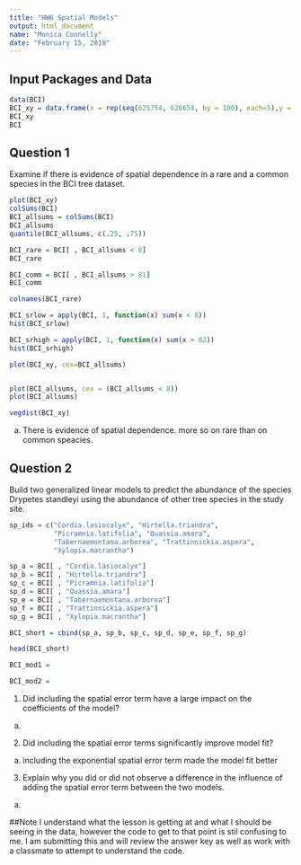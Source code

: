 ```yaml
---
title: "HW6 Spatial Models"
output: html_document
name: "Monica Connelly"
date: "February 15, 2018"
---
```


## Input Packages and Data
```r
data(BCI)
BCI_xy = data.frame(x = rep(seq(625754, 626654, by = 100), each=5),y = rep(seq(1011569, 1011969, by=100), len=50))
BCI_xy
BCI
```


## Question 1
Examine if there is evidence of spatial dependence in a rare and a common species in the BCI tree dataset.
```r
plot(BCI_xy)
colSums(BCI)
BCI_allsums = colSums(BCI)
BCI_allsums
quantile(BCI_allsums, c(.25, .75))

BCI_rare = BCI[ , BCI_allsums < 8]
BCI_rare

BCI_comm = BCI[ , BCI_allsums > 81]
BCI_comm

colnames(BCI_rare)

BCI_srlow = apply(BCI, 1, function(x) sum(x < 8))
hist(BCI_srlow)

BCI_srhigh = apply(BCI, 1, function(x) sum(x > 82))
hist(BCI_srhigh)

plot(BCI_xy, cex=BCI_allsums)


plot(BCI_allsums, cex = (BCI_allsums < 8))
plot(BCI_allsums)

vegdist(BCI_xy)
```

a. There is evidence of spatial dependence. more so on rare than on common speacies.


## Question 2
Build two generalized linear models to predict the abundance of the species Drypetes standleyi using the abundance of other tree species in the study site.
```r

sp_ids = c("Cordia.lasiocalyx", "Hirtella.triandra",
           "Picramnia.latifolia", "Quassia.amara",
           "Tabernaemontana.arborea", "Trattinnickia.aspera", 
           "Xylopia.macrantha")

sp_a = BCI[ , "Cordia.lasiocalyx"]
sp_b = BCI[ , "Hirtella.triandra"]
sp_c = BCI[ , "Picramnia.latifolia"]
sp_d = BCI[ , "Quassia.amara"]
sp_e = BCI[ , "Tabernaemontana.arborea"]
sp_f = BCI[ , "Trattinnickia.aspera"]
sp_g = BCI[ , "Xylopia.macrantha"]

BCI_short = cbind(sp_a, sp_b, sp_c, sp_d, sp_e, sp_f, sp_g)

head(BCI_short)

BCI_mod1 = 

BCI_mod2 = 

```


1) Did including the spatial error term have a large impact on the coefficients of the model?
  a. 

2) Did including the spatial error terms significantly improve model fit?
  a. including the exponential spatial error term made the model fit better

3) Explain why you did or did not observe a difference in the influence of adding the spatial error term between the two models.
  a. 


##Note
I understand what the lesson is getting at and what I should be seeing in the data, however the code to get to that point is stil confusing to me.  I am submitting this and will review the answer key as well as work with a classmate to attempt to understand the code.


